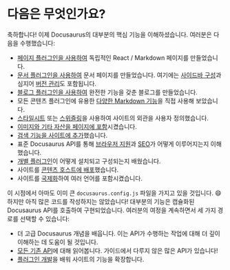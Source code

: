 # 다음은 무엇인가요?

축하합니다! 이제 Docusaurus의 대부분의 핵심 기능을 이해하셨습니다. 여러분은 다음을 수행했습니다:

- [페이지 플러그인을 사용하여](./creating-pages.mdx) 독립적인 React / Markdown 페이지를 만들었습니다.
- [문서 플러그인을 사용하여](./docs/docs-introduction.mdx) 문서 페이지를 만들었습니다. 여기에는 [사이드바 구성](./docs/sidebar/index.mdx)과 심지어 [버전 관리](./docs/versioning.mdx)도 포함됩니다.
- [블로그 플러그인을 사용하여](../blog.mdx) 완전한 기능을 갖춘 블로그를 만들었습니다.
- 모든 콘텐츠 플러그인에 유용한 [다양한 Markdown 기능](./markdown-features/markdown-features-intro.mdx)을 직접 사용해 보았습니다.
- [스타일시트](../styling-layout.mdx) 또는 [스위즐링](../swizzling.mdx)을 사용하여 사이트의 외관을 사용자 정의했습니다.
- [이미지와 기타 자산을 페이지에 포함](../static-assets.mdx)시켰습니다.
- [검색 기능을 사이트에 추가](../search.mdx)했습니다.
- 표준 Docusaurus API를 통해 [브라우저 지원](../browser-support.mdx)과 [SEO](../seo.mdx)가 어떻게 이루어지는지 이해했습니다.
- [개별 플러그인](../using-plugins.mdx)이 어떻게 설치되고 구성되는지 배웠습니다.
- 사이트를 [콘텐츠 호스트에 배포](../deployment.mdx)했습니다.
- 사이트를 [국제화](../i18n/i18n-tutorial.mdx)하여 여러 언어를 포함시켰습니다.

이 시점에서 아마도 이미 큰 `docusaurus.config.js` 파일을 가지고 있을 것입니다. 😄 하지만 아직 많은 코드를 작성하지는 않았습니다! 대부분의 기능은 캡슐화된 Docusaurus API를 호출하여 구현되었습니다. 여러분의 여정을 계속하면서 세 가지 경로를 선택할 수 있습니다:

- 더 고급 Docusaurus 개념을 배웁니다. 이는 API가 수행하는 작업에 대해 더 깊이 이해하는 데 도움이 될 것입니다.
- [모든 기존 API](../docusaurus-core.mdx)에 대해 읽어봅니다. 가이드에서 다루지 않은 많은 API가 있습니다!
- [플러그인 개발](../api/plugin-methods/README.mdx)을 배워 사이트의 기능을 확장합니다.
